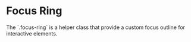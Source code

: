 
<Meta of={FocusRingStories} />

# Focus Ring

<div className="lead">
  The `.focus-ring` is a helper class that provide a custom focus outline for interactive elements.
</div>

<Canvas sourceState="shown" of={FocusRingStories.Default} />

<div className="hide-col-default">
  <Controls of={FocusRingStories.Default} />
</div>
